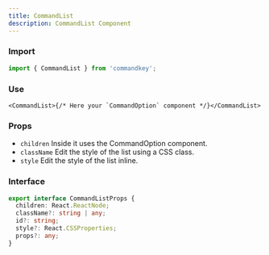 ```yaml
---
title: CommandList
description: CommandList Component
---
```



### Import

```js
import { CommandList } from 'commandkey';
```

### Use

```tsx
<CommandList>{/* Here your `CommandOption` component */}</CommandList>
```

### Props

- `children` Inside it uses the CommandOption component.
- `className` Edit the style of the list using a CSS class.
- `style` Edit the style of the list inline.

### Interface

```ts
export interface CommandListProps {
  children: React.ReactNode;
  className?: string | any;
  id?: string;
  style?: React.CSSProperties;
  props?: any;
}
```

<CommandLanding client:idle />
